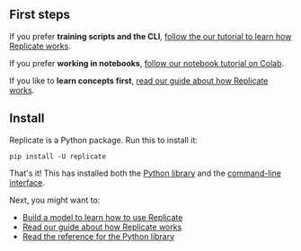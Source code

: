 
<DocsLayout>


## First steps

If you prefer **training scripts and the CLI**, [follow the our tutorial to learn how Replicate works](/docs/tutorial).

If you prefer **working in notebooks**, <a href={process.env.TUTORIAL_COLAB_URL}>follow our notebook tutorial on Colab</a>.

If you like to **learn concepts first**, [read our guide about how Replicate works](/docs/learn/how-it-works).

## Install

Replicate is a Python package. Run this to install it:

```
pip install -U replicate
```

That's it! This has installed both the [Python library](/docs/reference/python) and the [command-line interface](/docs/reference/cli).

Next, you might want to:

- [Build a model to learn how to use Replicate](/docs/tutorial)
- [Read our guide about how Replicate works](/docs/learn/how-it-works)
- [Read the reference for the Python library](/docs/reference/python)

<!-- FIXME: add this back at some point

## Install with `requirements.txt`

We recommend using `requirements.txt`, so other people who use your code will get Replicate installed automatically. Add this to your `requirements.txt` file, or create a new one:

<CodeBlock className="txt">
  {`replicate==` +
    process.env.NEXT_PUBLIC_VERSION +
    `
`}
</CodeBlock>

Then, run this to install it in your Python environment:

```
pip install -r requirements.txt
```

-->

</DocsLayout>
